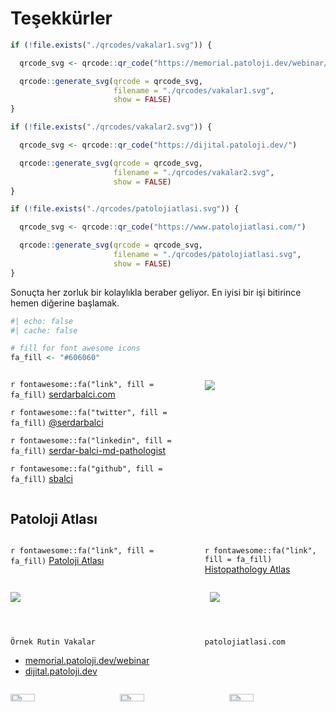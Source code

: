 # Teşekkürler


```r
if (!file.exists("./qrcodes/vakalar1.svg")) {

  qrcode_svg <- qrcode::qr_code("https://memorial.patoloji.dev/webinar/")

  qrcode::generate_svg(qrcode = qrcode_svg,
                       filename = "./qrcodes/vakalar1.svg",
                       show = FALSE)
}
```



```r
if (!file.exists("./qrcodes/vakalar2.svg")) {

  qrcode_svg <- qrcode::qr_code("https://dijital.patoloji.dev/")

  qrcode::generate_svg(qrcode = qrcode_svg,
                       filename = "./qrcodes/vakalar2.svg",
                       show = FALSE)
}
```


```r
if (!file.exists("./qrcodes/patolojiatlasi.svg")) {

  qrcode_svg <- qrcode::qr_code("https://www.patolojiatlasi.com/")

  qrcode::generate_svg(qrcode = qrcode_svg,
                       filename = "./qrcodes/patolojiatlasi.svg",
                       show = FALSE)
}
```




Sonuçta her zorluk bir kolaylıkla beraber geliyor. En iyisi bir işi bitirince hemen diğerine başlamak.

```r
#| echo: false
#| cache: false

# fill for font awesome icons
fa_fill <- "#606060"
```


::: {.columns .v-center-container}

::: {.column width="60%"}

`r fontawesome::fa("link", fill = fa_fill)` [serdarbalci.com](https://www.serdarbalci.com/)

`r fontawesome::fa("twitter", fill = fa_fill)` [\@serdarbalci](https://twitter.com/serdarbalci)

`r fontawesome::fa("linkedin", fill = fa_fill)` [serdar-balci-md-pathologist](https://www.linkedin.com/in/serdar-balci-md-pathologist/)

`r fontawesome::fa("github", fill = fa_fill)` [sbalci](https://github.com/sbalci/)

:::

::: {.column width="40%"}

![](./media/Doc_Dr_Serdar_Balci_patoloji_uzmani.png)

:::

:::

## Patoloji Atlası

:::: {.columns}
::: {.column width="60%"}
`r fontawesome::fa("link", fill = fa_fill)` [Patoloji Atlası](https://www.patolojiatlasi.com/)
:::
::: {.column width="40%"}
`r fontawesome::fa("link", fill = fa_fill)` [Histopathology Atlas](https://www.histopathologyatlas.com/)
:::
::::

:::: {.columns}
::: {.column width="40%"}

![](./media/patolojiatlasi.png)
:::
::: {.column width="20%"}
:::
::: {.column width="40%"}
![](./media/histopathologyatlas.png)
:::
::::



## 


:::: {.columns .v-center-container}


::: {.column width="60%"}
`Örnek Rutin Vakalar` 

- [memorial.patoloji.dev/webinar]()
- [dijital.patoloji.dev]()

:::


::: {.column width="40%"}
`patolojiatlasi.com` 
:::

:::: 


:::: {.columns .v-center-container}


::: {.column width="33%"}


![](./qrcodes/vakalar1.svg){width="50%"} 


:::



::: {.column width="33%"}



![](./qrcodes/vakalar2.svg){width="50%"}

:::



::: {.column width="33%"}


![](./qrcodes/patolojiatlasi.svg){width="50%"}

:::



::::



